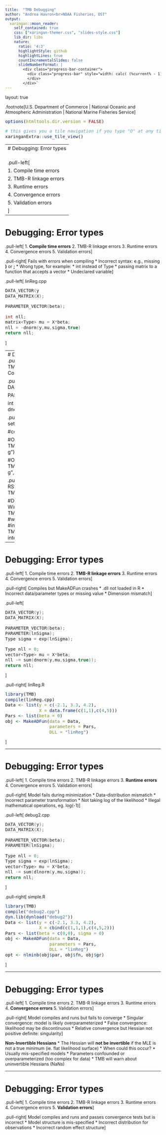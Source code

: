 ```yaml
---
title:  "TMB Debugging"
author: "Andrea Havron<br>NOAA Fisheries, OST"
output:
  xaringan::moon_reader:
    self_contained: true
    css: ["xaringan-themer.css", "slides-style.css"]
    lib_dir: libs
    nature:
      ratio: '4:3'
      highlightStyle: github
      highlightLines: true
      countIncrementalSlides: false
      slideNumberFormat: |
        <div class="progress-bar-container">
          <div class="progress-bar" style="width: calc( (%current% - 1) / (%total% - 1) * 100%);">
          </div>
        </div>`
---
```

layout: true

.footnote[U.S. Department of Commerce | National Oceanic and Atmospheric Administration | National Marine Fisheries Service]


<style type="text/css">

code.cpp{
  font-size: 14px;
}
code.r{
  font-size: 14px;
}


</style>


```r
options(htmltools.dir.version = FALSE)
```

```r
# this gives you a tile navigation if you type "O" at any time
xaringanExtra::use_tile_view()
```

---
# Debugging: Error types<br><br>
.pull-left[
1. Compile time errors
2. TMB-R linkage errors
3. Runtime errors
4. Convergence errors
5. Validation errors
]
---

# Debugging: Error types<br>
.pull-left[
1. **Compile time errors**
2. TMB-R linkage errors
3. Runtime errors
4. Convergence errors
5. Validation errors
]

.pull-right[
Fails with errors when compiling
* Incorrect syntax: e.g., missing **)** or **;**
* Wrong type, for example:
  * int instead of Type
  * passing matrix to a function that accepts a vector
* Undeclared variable
]

.pull-left[
linReg.cpp
```cpp
DATA_VECTOR(y
DATA_MATRIX(X);

PARAMETER_VECTOR(beta);

int nll;
matrix<Type> mu = X*beta;
nll = -dnorm(y,mu,sigma,true)
return nll;
```
]


---
# Debugging: Error types<br>
.pull-left[
1. **Compile time errors**
2. TMB-R linkage errors
3. Runtime errors
4. Convergence errors
5. Validation errors
]

.pull-right[
```cpp
DATA_VECTOR(y
DATA_MATRIX(X);

PARAMETER_VECTOR(beta);

int nll;
matrix<Type> mu = X*beta;
nll = -dnorm(y,mu,sigma,true)
return nll;
```
]

.pull-left[
linReg.R
```r
setwd("2022_TMB_Session_I")

#compilation flags when using gdbsource

#On Linus/OS X
TMB::compile("src/debug1.cpp","-O0 -g")

#On Windows
TMB::compile("src/debug1.cpp","-O1 -g",
             DLLFLAGS="")
```
]

.pull-right[
Console
```r
#Debug using RStudio:
> TMB:::setupRStudio()
> TMB::compile("src/debug1.cpp")

#Debug using gdbsource
#hangs on Windows
> TMB::gdbsource("R/debug_gdbsource.R")
#works on Windows but not always 
#informative
> TMB::gdbsource("R/debug_gdbsource.R", 
                 interactive = TRUE)
```
]


---

# Debugging: Error types<br>
.pull-left[
1. Compile time errors
2. **TMB-R linkage errors**
3. Runtime errors
4. Convergence errors
5. Validation errors
]

.pull-right[
Compiles but MakeADFun crashes
* .dll not loaded in R
* Incorrect data/parameter types or missing value
* Dimension mismatch
]

.pull-left[
```cpp
DATA_VECTOR(y);
DATA_MATRIX(X);

PARAMETER_VECTOR(beta);
PARAMETER(lnSigma);
Type sigma = exp(lnSigma);

Type nll = 0;
vector<Type> mu = X*beta;
nll -= sum(dnorm(y,mu,sigma,true));
return nll;
```
]

.pull-right[
linReg.R
```r
library(TMB)
compile(linReg.cpp)
Data <- list(y = c(-2.1, 3.3, 4.2),
             X = data.frame(c(1,1),c(4,5)))
Pars <- list(beta = 0)
obj <- MakeADFun(data = Data, 
                 parameters = Pars, 
                 DLL = "linReg")
```
]

---

# Debugging: Error types<br>
.pull-left[
1. Compile time errors
2. TMB-R linkage errors
3. **Runtime errors**
4. Convergence errors
5. Validation errors
]

.pull-right[
Model fails during minimization
  * Data-distribution mismatich 
  * Incorrect parameter transformation
  * Not taking log of the likelihood
  * Illegal mathematical operations, eg. log(-1)
]

.pull-left[
debug2.cpp
```cpp
DATA_VECTOR(y);
DATA_MATRIX(X);

PARAMETER_VECTOR(beta);
PARAMETER(lnSigma);

Type nll = 0;
Type sigma = exp(lnSigma);
vector<Type> mu = X*beta;
nll -= sum(dlnorm(y,mu,sigma));
return nll;
```
]

.pull-right[
simple.R
```r
library(TMB)
compile("debug2.cpp")
dyn.lib(dynload("debug2"))
Data <- list(y = c(-2.1, 3.3, 4.2),
             X = cbind(c(1,1,1),c(4,5,2)))
Pars <- list(beta = c(0,0), sigma = 0)
obj <- MakeADFun(data = Data, 
                 parameters = Pars, 
                 DLL = "linReg")
opt <- nlminb(obj$par, obj$fn, obj$gr)
```
]

---

# Debugging: Error types<br>
.pull-left[
1. Compile time errors
2. TMB-R linkage errors
3. Runtime errors
4. **Convergence errors**
5. Validation errors
]

.pull-right[
 Model compiles and runs but fails to converge
  * Singular convergence: model is likely overparameterized
  * False convergence: likelihood may be discontinuous
  * Relative convergence but Hessian not positive definite: singularity
]

**Non-Invertible Hessians**
* The Hessian will **not be invertible** if the MLE is not a true minimum (ie. flat likelihood surface)
* When could this occur? 
  * Usually mis-specified models
  * Parameters confounded or overparameterized (too complex for data)
* TMB will warn about uninvertible Hessians (NaNs)

---

# Debugging: Error types<br>
.pull-left[
1. Compile time errors
2. TMB-R linkage errors
3. Runtime errors
4. Convergence errors
5. **Validation errors**
]

.pull-right[
 Model compiles and runs and passes convergence tests but is incorrect
  * Model structure is mis-specified
  * Incorrect distribution for observations
  * Incorrect random effect structure
]




